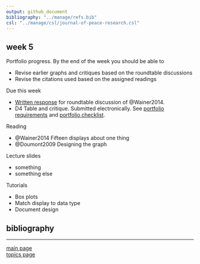 ```yaml
---
output: github_document
bibliography: "../manage/refs.bib" 
csl: "../manage/csl/journal-of-peace-research.csl"
---
```


## week 5



Portfolio progress. By the end of the week you should be able to

- Revise earlier graphs and critiques based on the roundtable discussions 
- Revise the citations used based on the assigned readings 




Due this week 

- [Written response](read-01_reading-response-form.pdf) for roundtable discussion of @Wainer2014. 
- D4 Table and critique. Submitted electronically. See [portfolio requirements](folio-01_portfolio-requirements.md) and [portfolio checklist](folio-02_portfolio-checklist.pdf). 



Reading

- @Wainer2014 Fifteen displays about one thing 
- @Doumont2009 Designing the graph



Lecture slides

- something  
- something else 



Tutorials

- Box plots
- Match display to data type
- Document design


## bibliography 

<div id="refs"></div>
  
---

[main page](../README.md)<br>
[topics page](../README-by-topic.md)

